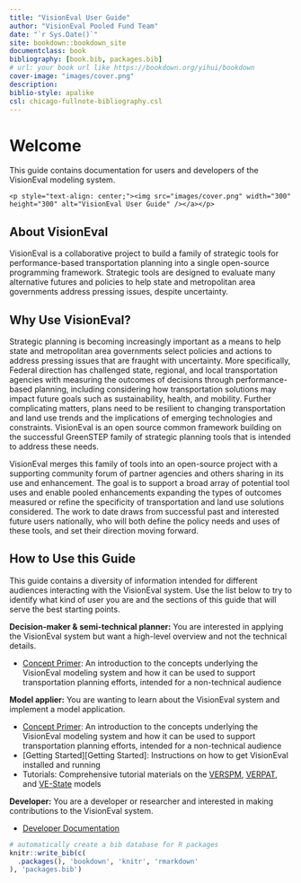 ```yaml
--- 
title: "VisionEval User Guide"
author: "VisionEval Pooled Fund Team"
date: "`r Sys.Date()`"
site: bookdown::bookdown_site
documentclass: book
bibliography: [book.bib, packages.bib]
# url: your book url like https://bookdown.org/yihui/bookdown
cover-image: "images/cover.png"
description: 
biblio-style: apalike
csl: chicago-fullnote-bibliography.csl
---
```


# Welcome {-}
This guide contains documentation for users and developers of the VisionEval modeling system.

```asis
<p style="text-align: center;"><img src="images/cover.png" width="300" height="300" alt="VisionEval User Guide" /></a></p>
```

## About VisionEval {-}
VisionEval is a collaborative project to build a family of strategic tools for performance-based transportation planning into a single open-source programming framework. Strategic tools are designed to evaluate many alternative futures and policies to help state and metropolitan area governments address pressing issues, despite uncertainty. 

## Why Use VisionEval? {-}
Strategic planning is becoming increasingly important as a means to help state and metropolitan area governments select policies and actions to address pressing issues that are fraught with uncertainty. More specifically, Federal direction has challenged state, regional, and local transportation agencies with measuring the outcomes of decisions through performance-based planning, including considering how transportation solutions may impact future goals such as sustainability, health, and mobility. Further complicating matters, plans need to be resilient to changing transportation and land use trends and the implications of emerging technologies and constraints. VisionEval is an open source common framework building on the successful GreenSTEP family of strategic planning tools that is intended to address these needs.

VisionEval merges this family of tools into an open-source project with a supporting community forum of partner agencies and others sharing in its use and enhancement. The goal is to support a broad array of potential tool uses and enable pooled enhancements expanding the types of outcomes measured or refine the specificity of transportation and land use solutions considered. The work to date draws from successful past and interested future users nationally, who will both define the policy needs and uses of these tools, and set their direction moving forward.

## How to Use this Guide {-}
This guide contains a diversity of information intended for different audiences interacting with the VisionEval system. Use the list below to try to identify what kind of user you are and the sections of this guide that will serve the best starting points.

**Decision-maker & semi-technical planner:** You are interested in applying the VisionEval system but want a high-level overview and not the technical details.

* [Concept Primer](#conceptprimer): An introduction to the concepts underlying the VisionEval modeling system and how it can be used to support transportation planning efforts, intended for a non-technical audience

**Model applier:** You are wanting to learn about the VisionEval system and implement a model application.

* [Concept Primer](#conceptprimer): An introduction to the concepts underlying the VisionEval modeling system and how it can be used to support transportation planning efforts, intended for a non-technical audience
* [Getting Started][Getting Started]: Instructions on how to get VisionEval installed and running
* Tutorials: Comprehensive tutorial materials on the [VERSPM](#verspm), [VERPAT](#verpat), and [VE-State](#vestate) models

**Developer:** You are a developer or researcher and interested in making contributions to the VisionEval system.

* [Developer Documentation](#developer)

```r
# automatically create a bib database for R packages
knitr::write_bib(c(
  .packages(), 'bookdown', 'knitr', 'rmarkdown'
), 'packages.bib')
```
